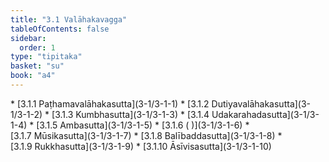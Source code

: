 ```yaml
---
title: "3.1 Valāhakavagga"
tableOfContents: false
sidebar:
  order: 1
type: "tipitaka"
basket: "su"
book: "a4"
---
```



<DynamicBreadcrumb />



<TableOfContents book="a4" section="3.1">
* [3.1.1 Paṭhamavalāhakasutta](3-1/3-1-1)
* [3.1.2 Dutiyavalāhakasutta](3-1/3-1-2)
* [3.1.3 Kumbhasutta](3-1/3-1-3)
* [3.1.4 Udakarahadasutta](3-1/3-1-4)
* [3.1.5 Ambasutta](3-1/3-1-5)
* [3.1.6 ( )](3-1/3-1-6)
* [3.1.7 Mūsikasutta](3-1/3-1-7)
* [3.1.8 Balībaddasutta](3-1/3-1-8)
* [3.1.9 Rukkhasutta](3-1/3-1-9)
* [3.1.10 Āsīvisasutta](3-1/3-1-10)
</TableOfContents>
